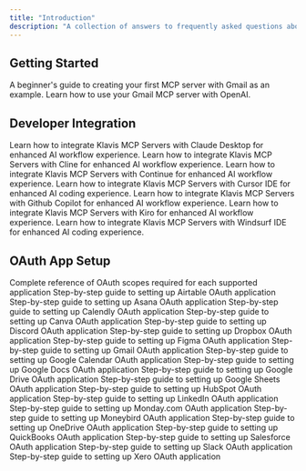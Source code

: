 ```yaml
---
title: "Introduction"
description: "A collection of answers to frequently asked questions about MCP"
---
```


## Getting Started

<CardGroup cols={1}>
  <Card title="Create Your First MCP Server" href="onboarding/create-your-first-mcp-server">
    A beginner's guide to creating your first MCP server with Gmail as an example.
  </Card>
  <Card title="Use Your First MCP Server" href="onboarding/use-your-first-mcp-server">
    Learn how to use your Gmail MCP server with OpenAI.
  </Card>
</CardGroup>

## Developer Integration

<CardGroup cols={1}>
  <Card title="How to use MCP Server in Claude Desktop" href="developer/claude_desktop">
    Learn how to integrate Klavis MCP Servers with Claude Desktop for enhanced AI workflow experience.
  </Card>
  <Card title="How to use MCP Server in Cline" href="developer/cline">
    Learn how to integrate Klavis MCP Servers with Cline for enhanced AI workflow experience.
  </Card>
  <Card title="How to use MCP Server in Continue" href="developer/continue">
    Learn how to integrate Klavis MCP Servers with Continue for enhanced AI workflow experience.
  </Card>
  <Card title="How to use MCP Server in Cursor IDE" href="developer/cursor">
    Learn how to integrate Klavis MCP Servers with Cursor IDE for enhanced AI coding experience.
  </Card>
  <Card title="How to use MCP Server in Github Copilot" href="developer/github_copilot">
    Learn how to integrate Klavis MCP Servers with Github Copilot for enhanced AI workflow experience.
  </Card>
  <Card title="How to use MCP Server in Kiro IDE" href="developer/kiro">
    Learn how to integrate Klavis MCP Servers with Kiro for enhanced AI workflow experience.
  </Card>
  <Card title="How to use MCP Server in Windsurf IDE" href="developer/windsurf">
    Learn how to integrate Klavis MCP Servers with Windsurf IDE for enhanced AI coding experience.
  </Card>
</CardGroup>

## OAuth App Setup
<CardGroup cols={1}>
  <Card title="OAuth Scopes Reference" href="oauth_app/oauth-scopes">
    Complete reference of OAuth scopes required for each supported application
  </Card>
  <Card title="How to create Airtable OAuth App" href="oauth_app/airtable">
    Step-by-step guide to setting up Airtable OAuth application
  </Card>
  <Card title="How to create Asana OAuth App" href="oauth_app/asana">
    Step-by-step guide to setting up Asana OAuth application
  </Card>
  <Card title="How to create Calendly OAuth App" href="oauth_app/calendly">
    Step-by-step guide to setting up Calendly OAuth application
  </Card>
  <Card title="How to create Canva OAuth App" href="oauth_app/canva">
    Step-by-step guide to setting up Canva OAuth application
  </Card>
  <Card title="How to create Discord OAuth App" href="oauth_app/discord">
    Step-by-step guide to setting up Discord OAuth application
  </Card>
  <Card title="How to create Dropbox OAuth App" href="oauth_app/dropbox">
    Step-by-step guide to setting up Dropbox OAuth application
  </Card>
  <Card title="How to create Figma OAuth App" href="oauth_app/figma">
    Step-by-step guide to setting up Figma OAuth application
  </Card>
  <Card title="How to create Gmail OAuth App" href="oauth_app/gmail">
    Step-by-step guide to setting up Gmail OAuth application
  </Card>
  <Card title="How to create Google Calendar OAuth App" href="oauth_app/google_calendar">
    Step-by-step guide to setting up Google Calendar OAuth application
  </Card>
  <Card title="How to create Google Docs OAuth App" href="oauth_app/google_docs">
    Step-by-step guide to setting up Google Docs OAuth application
  </Card>
  <Card title="How to create Google Drive OAuth App" href="oauth_app/google_drive">
    Step-by-step guide to setting up Google Drive OAuth application
  </Card>
  <Card title="How to create Google Sheets OAuth App" href="oauth_app/google_sheets">
    Step-by-step guide to setting up Google Sheets OAuth application
  </Card>
  <Card title="How to create HubSpot OAuth App" href="oauth_app/hubspot">
    Step-by-step guide to setting up HubSpot OAuth application
  </Card>
  <Card title="How to create LinkedIn OAuth App" href="oauth_app/linkedin">
    Step-by-step guide to setting up LinkedIn OAuth application
  </Card>
  <Card title="How to create Monday.com OAuth App" href="oauth_app/monday">
    Step-by-step guide to setting up Monday.com OAuth application
  </Card>
  <Card title="How to create Moneybird OAuth App" href="oauth_app/moneybird">
    Step-by-step guide to setting up Moneybird OAuth application
  </Card>
  <Card title="How to create OneDrive OAuth App" href="oauth_app/onedrive">
    Step-by-step guide to setting up OneDrive OAuth application
  </Card>
  <Card title="How to create QuickBooks OAuth App" href="oauth_app/quickbooks">
    Step-by-step guide to setting up QuickBooks OAuth application
  </Card>
  <Card title="How to create Salesforce OAuth App" href="oauth_app/salesforce">
    Step-by-step guide to setting up Salesforce OAuth application
  </Card>
  <Card title="How to create Slack OAuth App" href="oauth_app/slack">
    Step-by-step guide to setting up Slack OAuth application
  </Card>
  <Card title="How to create Xero OAuth App" href="oauth_app/xero">
    Step-by-step guide to setting up Xero OAuth application
  </Card>
</CardGroup>